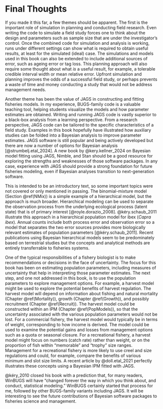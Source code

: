 # Final Thoughts {#FinalThoughts}

If you made it this far, a few themes should be apparent. The first is the important role of simulation in planning and conducting field research. Even writing the code to simulate a field study forces one to think about the design and parameters such as sample size that are under the investigator's control. Once the combined code for simulation and analysis is working, runs under different settings can show what is required to obtain useful results, at least for the simulated (ideal) case. The simulations and models used in this book can also be extended to include additional sources of error, such as ageing error or tag loss. This planning approach will also require some thought about what *is* a useful result, for example, a tolerable credible interval\index{credible interval} width or mean relative error. Upfront simulation and planning improves the odds of a successful field study, or perhaps prevents a waste of time and money conducting a study that would not be address management needs.

Another theme has been the value of JAGS in constructing and fitting fisheries models. In my experience, BUGS-family code is a valuable teaching tool, helping students visualize the models and how parameter estimates are obtained. Writing and running JAGS code is vastly superior to a black-box analysis from a learning perspective. From a research perspective, JAGS code can be tailored to the specific characteristics of a field study. Examples in this book hopefully have illustrated how auxiliary studies can be folded into a Bayesian analysis to improve parameter estimates. JAGS software is still popular and being actively developed but there are now a number of options for Bayesian analysis [@strumbelj.etal_2024].  A new book by @kery.kellner_2024 on Bayesian model fitting using JAGS, Nimble, and Stan should be a good resource for exploring the strengths and weaknesses of those software packages. In any case, experience with JAGS should provide a strong foundation for future fisheries modeling, even if Bayesian analyses transition to next-generation software.

This is intended to be an introductory text, so some important topics were not covered or only mentioned in passing. The binomial-mixture model (Section \@ref(NMix)) is a simple example of a hierarchical model\index{hierarchical model}, but the approach is much broader. Hierarchical modeling can be used to separate the observation process from the underlying ecological process (latent state) that is of primary interest [@royle.dorazio_2008]. @kéry.schaub_2011 illustrate this approach in a hierarchical population model for ibex (*Capra ibex*). Annual counts include both process error and observation error so a model that separates the two error sources provides more biologically relevant estimates of population parameters [@kéry.schaub_2011]. Recent publications using Bayesian hierarchical models seem to be predominately based on terrestrial studies but the concepts and analytical methods are entirely transferrable to fisheries systems.

One of the typical responsibilities of a fishery biologist is to make recommendations or decisions in the face of uncertainty. The focus for this book has been on estimating population parameters, including measures of uncertainty that help in interpreting those parameter estimates. The next step, and one not addressed in this book, is to use the population parameters to explore management options. For example, a harvest model might be used to explore the potential benefits of harvest regulation. The harvest model will depend on information about fishing and natural mortality (Chapter \@ref(Mortality)), growth (Chapter \@ref(Growth)), and possibly recruitment\index{recruitment} (Chapter \@ref(Recruit)). The harvest model could be constructed within an IPM\index{integrated population model} (Chapter \@ref(PopModels)), so that the uncertainty associated with the various population parameters would not be lost. For a commercial fishery, the harvest model would typically be in terms of weight, corresponding to how income is derived. The model could be used to examine the potential gains and losses from management options such as a quota or seasonal closure. For a recreational fishery, a harvest model might focus on numbers (catch rate) rather than weight, or on the proportion of fish within "memorable" and "trophy" size ranges. Management for a recreational fishery is more likely to use creel and size regulations and could, for example, compare the benefits of various minimum and slot size limits. A recent article by @doll.etal_2021 perfectly illustrates these concepts using a Bayesian IPM fitted with JAGS.

@kéry_2010 closed his book with a prediction that, for many readers, WinBUGS will have "changed forever the way in which you think about, and conduct, statistical modeling." WinBUGS certainly started that process for me, followed by other BUGS-family variants including JAGS. It will be interesting to see the future contributions of Bayesian software packages to fisheries science and management.






